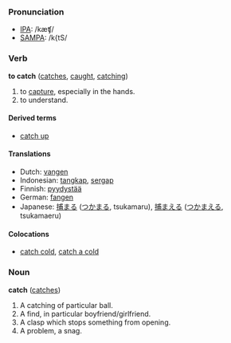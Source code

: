 === Pronunciation ===
*[[w:IPA|IPA]]: /kæʧ/
*[[w:SAMPA|SAMPA]]: /k{tS/

=== Verb ===
'''to catch''' ([[catches]], [[caught]], [[catching]])

# to [[capture]], especially in the hands.
# to understand.

====Derived terms====
*[[catch up]]

==== Translations ====
*Dutch: [[vangen]]
*Indonesian: [[tangkap]], [[sergap]]
*Finnish: [[pyydystää]]
*German: [[fangen]]
*Japanese: [[捕まる]] ([[つかまる]], tsukamaru), [[捕まえる]] ([[つかまえる]], tsukamaeru)

====Colocations====
*[[catch cold]], [[catch a cold]]

===Noun===
'''catch''' ([[catches]])

# A catching of particular ball.
# A find, in particular boyfriend/girlfriend.
# A clasp which stops something from opening.
# A problem, a snag.